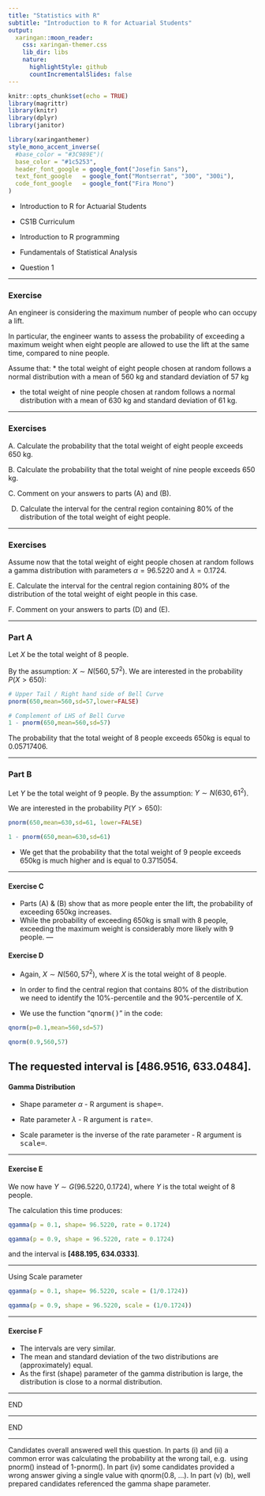 ```yaml
---
title: "Statistics with R"
subtitle: "Introduction to R for Actuarial Students"
output:
  xaringan::moon_reader:
    css: xaringan-themer.css
    lib_dir: libs
    nature:
      highlightStyle: github
      countIncrementalSlides: false
---
```



```r
knitr::opts_chunk$set(echo = TRUE)
library(magrittr)
library(knitr)
library(dplyr)
library(janitor)


```

```r
library(xaringanthemer)
style_mono_accent_inverse(
  #base_color = "#3C989E")(
  base_color = "#1c5253",
  header_font_google = google_font("Josefin Sans"),
  text_font_google   = google_font("Montserrat", "300", "300i"),
  code_font_google   = google_font("Fira Mono")
)
```


* Introduction to R for Actuarial Students

* CS1B Curriculum

* Introduction to R programming
* Fundamentals of Statistical Analysis

* Question 1

---

### Exercise 

An engineer is considering the maximum number of people who can occupy a lift. 

In particular, the engineer wants to assess the probability of exceeding a maximum 
weight when eight people are allowed to use the lift at the same time, compared to 
nine people. 

Assume that: 
* the total weight of eight people chosen at random follows a normal distribution 
with a mean of 560 kg and standard deviation of 57 kg 

* the total weight of nine people chosen at random follows a normal distribution 
with a mean of 630 kg and standard deviation of 61 kg.

---

### Exercises

A. Calculate the probability that the total weight of eight people exceeds 650 kg.
  
B. Calculate the probability that the total weight of nine people exceeds 650 kg.
  
C. Comment on your answers to parts (A) and (B).  

D.  Calculate the interval for the central region containing 80% of the distribution 
of the total weight of eight people.

---

### Exercises

Assume now that the total weight of eight people chosen at random follows a gamma 
distribution with parameters $\alpha = 96.5220$ and $\lambda = 0.1724$. 

E. Calculate the interval for the central region containing 80% of the 
distribution of the total weight of eight people in this case. 

F. Comment on your answers to parts (D) and (E). 


---

### Part A

Let $X$ be the total weight of 8 people. 

By the assumption: $X \sim N(560 , 57^2)$. We are 
interested in the probability $P(X > 650)$:

```r
# Upper Tail / Right hand side of Bell Curve
pnorm(650,mean=560,sd=57,lower=FALSE) 
```

```r
# Complement of LHS of Bell Curve
1 - pnorm(650,mean=560,sd=57) 
```

The probability that the total weight of 8 people exceeds 650kg is equal to 0.05717406. 

---

### Part B

Let $Y$ be the total weight of 9 people. By the assumption: $Y \sim N(630 , 61^2)$. 

We are interested in the probability $P(Y > 650)$:


```r
pnorm(650,mean=630,sd=61, lower=FALSE) 
```

```r
1 - pnorm(650,mean=630,sd=61) 
```


* We get that the probability that the total weight of 9 people exceeds 650kg is much higher 
and is equal to 0.3715054. 

---

#### Exercise C

* Parts (A) & (B) show that as more people enter the lift, the probability of exceeding 
650kg increases. 
* While the probability of exceeding 650kg is small with 8 people, 
exceeding the maximum weight is considerably more likely with 9 people. 
---

#### Exercise D

* Again, $X \sim N(560, 57^2)$, where $X$ is the total weight of 8 people. 

* In order to find the central region that contains 80% of the distribution we need to identify the 
10%-percentile and the 90%-percentile of X.

* We use the function “<tt>qnorm()</tt>" in the code:

```r
qnorm(p=0.1,mean=560,sd=57) 
```

```r
qnorm(0.9,560,57) 
```


The requested interval is **[486.9516, 633.0484]**. 
---

#### Gamma Distribution

* Shape parameter $\alpha$ - R argument is <tt>shape=</tt>.

* Rate parameter $\lambda$ - R argument is <tt>rate=</tt>.

* Scale parameter is the inverse of the rate parameter - R argument is <tt>scale=</tt>.

---

#### Exercise E



We now have $Y \sim G(96.5220, 0.1724)$, where $Y$ is the total weight of 8 people. 

The calculation this time produces:

```r
qgamma(p = 0.1, shape= 96.5220, rate = 0.1724) 

```


```r
qgamma(p = 0.9, shape = 96.5220, rate = 0.1724) 
```

and the interval is **[488.195, 634.0333]**. 

---

Using Scale parameter

```r
qgamma(p = 0.1, shape= 96.5220, scale = (1/0.1724)) 

```


```r
qgamma(p = 0.9, shape = 96.5220, scale = (1/0.1724)) 
```

---

#### Exercise F

* The intervals are very similar. 
* The mean and standard deviation of the two distributions are (approximately) equal. 
* As the first (shape) parameter of the gamma distribution is large, the distribution is close 
to a normal distribution. 

---

END


---

END

---

Candidates overall answered well this question. 
In parts (i) and (ii) a common error was calculating the probability at the wrong tail, e.g. 
using pnorm() instead of 1-pnorm().
In part (iv) some candidates provided a wrong answer giving a single value with 
qnorm(0.8, …). 
In part (v) (b), well prepared candidates referenced the gamma shape parameter.
